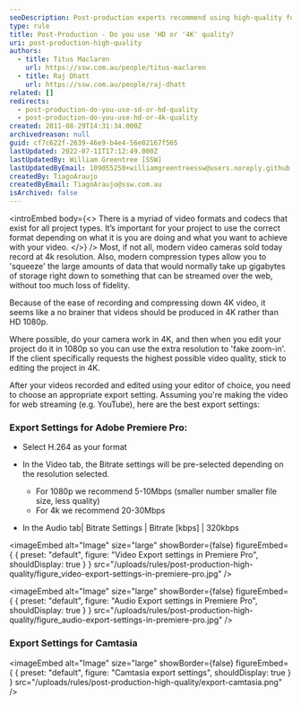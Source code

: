 ```yaml
---
seoDescription: Post-production experts recommend using high-quality formats such as 4K or HD to ensure optimal video quality. By choosing the right format and compression settings, you can stream your videos seamlessly online without compromising on fidelity.
type: rule
title: Post-Production - Do you use 'HD or '4K' quality?
uri: post-production-high-quality
authors:
  - title: Titus Maclaren
    url: https://ssw.com.au/people/titus-maclaren
  - title: Raj Dhatt
    url: https://ssw.com.au/people/raj-dhatt
related: []
redirects:
  - post-production-do-you-use-sd-or-hd-quality
  - post-production-do-you-use-hd-or-4k-quality
created: 2011-08-29T14:31:34.000Z
archivedreason: null
guid: cf7c622f-2639-46e9-b4e4-56e02167f565
lastUpdated: 2022-07-11T17:12:49.000Z
lastUpdatedBy: William Greentree [SSW]
lastUpdatedByEmail: 109055250+williamgreentreessw@users.noreply.github.com
createdBy: TiagoAraujo
createdByEmail: TiagoAraujo@ssw.com.au
isArchived: false
---
```


<introEmbed
  body={<>
There is a myriad of video formats and codecs that exist for all project types. It’s important for your project to use the correct format depending on what it is you are doing and what you want to achieve with your video.
  </>}
/>
Most, if not all, modern video cameras sold today record at 4k resolution. Also, modern compression types allow you to 'squeeze' the large amounts of data that would normally take up gigabytes of storage right down to something that can be streamed over the web, without too much loss of fidelity.

Because of the ease of recording and compressing down 4K video, it seems like a no brainer that videos should be produced in 4K rather than HD 1080p.

Where possible, do your camera work in 4K, and then when you edit your project do it in 1080p so you can use the extra resolution to 'fake zoom-in'. If the client specifically requests the highest possible video quality, stick to editing the project in 4K.

After your videos recorded and edited using your editor of choice, you need to choose an appropriate export setting. Assuming you're making the video for web streaming (e.g. YouTube), here are the best export settings:

### Export Settings for Adobe Premiere Pro:

- Select H.264 as your format
- In the Video tab, the Bitrate settings will be pre-selected depending on the resolution selected.

  - For 1080p we recommend 5-10Mbps (smaller number smaller file size, less quality)
  - For 4k we recommend 20-30Mbps

- In the Audio tab| Bitrate Settings | Bitrate \[kbps] | 320kbps


<imageEmbed
  alt="Image"
  size="large"
  showBorder={false}
  figureEmbed={ {
    preset: "default",
    figure: "Video Export settings in Premiere Pro",
    shouldDisplay: true
  } }
  src="/uploads/rules/post-production-high-quality/figure_video-export-settings-in-premiere-pro.jpg"
/>



<imageEmbed
  alt="Image"
  size="large"
  showBorder={false}
  figureEmbed={ {
    preset: "default",
    figure: "Audio Export settings in Premiere Pro",
    shouldDisplay: true
  } }
  src="/uploads/rules/post-production-high-quality/figure_audio-export-settings-in-premiere-pro.jpg"
/>


### Export Settings for Camtasia


<imageEmbed
  alt="Image"
  size="large"
  showBorder={false}
  figureEmbed={ {
    preset: "default",
    figure: "Camtasia export settings",
    shouldDisplay: true
  } }
  src="/uploads/rules/post-production-high-quality/export-camtasia.png"
/>
